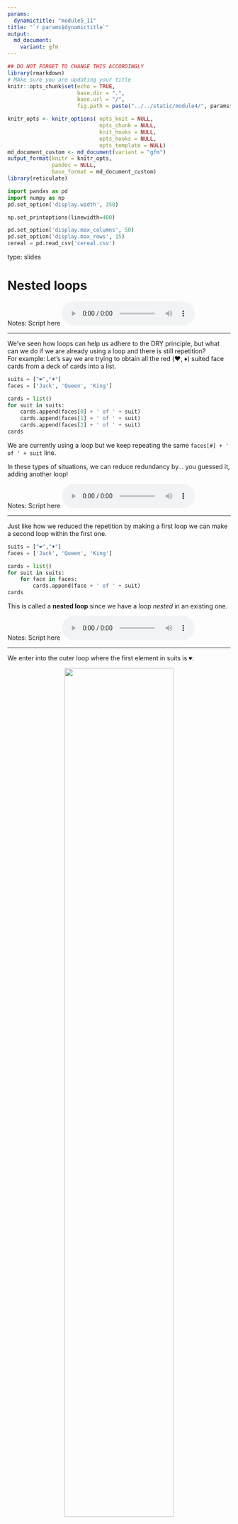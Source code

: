 ```yaml
---
params:
  dynamictitle: "module5_11"
title: "`r params$dynamictitle`"
output: 
  md_document:
    variant: gfm
---
```



```r
## DO NOT FORGET TO CHANGE THIS ACCORDINGLY 
library(rmarkdown)
# MAke sure you are updating your title 
knitr::opts_chunk$set(echo = TRUE,
                      base.dir = ".", 
                      base.url = "/",
                      fig.path = paste("../../static/module4/", params$dynamictitle,"/", sep = ""))

knitr_opts <- knitr_options( opts_knit = NULL,
                             opts_chunk = NULL,
                             knit_hooks = NULL,
                             opts_hooks = NULL,
                             opts_template = NULL)
md_document_custom <- md_document(variant = "gfm")
output_format(knitr = knitr_opts,
              pandoc = NULL,
              base_format = md_document_custom)
library(reticulate)

```


```python
import pandas as pd
import numpy as np
pd.set_option('display.width', 350)

np.set_printoptions(linewidth=400)

pd.set_option('display.max_columns', 50)
pd.set_option('display.max_rows', 15)
cereal = pd.read_csv('cereal.csv')
```

type: slides


# Nested loops

Notes: Script here
<html>
<audio controls >
  <source src="/placeholder_audio.mp3" />
</audio></html>

---

We've seen how loops can help us adhere to the DRY principle, but what can we do if we are already using a loop and there is still repetition?     
For example: Let's say we are trying to obtain all the red (♥️, ♦️) suited face cards from a deck of cards into a list.

```python
suits = ["❤︎","♦"]
faces = ['Jack', 'Queen', 'King']

cards = list()
for suit in suits:
    cards.append(faces[0] + ' of ' + suit)
    cards.append(faces[1] + ' of ' + suit)
    cards.append(faces[2] + ' of ' + suit)
cards
```

We are currently using a loop but we keep repeating the same `faces[#] + ' of ' + suit` line. 

In these types of situations, we can reduce redundancy by... you guessed it, adding another loop! 

Notes: Script here
<html>
<audio controls >
  <source src="/placeholder_audio.mp3" />
</audio></html>

---

Just like how we reduced the repetition by making a first loop we can make a second loop within the first one. 
```python
suits = ["❤︎","♦︎"]
faces = ['Jack', 'Queen', 'King']

cards = list()
for suit in suits:
    for face in faces: 
        cards.append(face + ' of ' + suit)
cards
```

This is called a **nested loop** since we have a loop *nested* in an existing one. 

Notes: Script here
<html>
<audio controls >
  <source src="/placeholder_audio.mp3" />
</audio></html>

---

We enter into the outer loop where the first element in suits is `♥️`:

<center><img src='/module5/nested1.png' width="70%"></center>

Notes: Script here
<html>
<audio controls >
  <source src="/placeholder_audio.mp3" />
</audio></html>

---


The next line indicates to enter a second loop, which iterate over the list `faces`.  The first element in this list is `Jack`:

<center><img src='/module5/nested2.png' width="70%"></center>

Notes: Script here
<html>
<audio controls >
  <source src="/placeholder_audio.mp3" />
</audio></html>

---

The next line of code creates a string containing the suit (`♥️`)  and the face (`Jack`) in the current iterations and append it to the list `cards`:


<center><img src='/module5/nested3.png' width="70%"></center>

Notes: Script here
<html>
<audio controls >
  <source src="/placeholder_audio.mp3" />
</audio></html>

---

Once we have appended this to `cards`, the inner loop moves onto the second element - `Queen` in the `faces` list.    
Notice how we are still on the first element (`♥️`) in the `suit` list.  

<center><img src='/module5/nested4.png' width="70%"></center>

Notes: Script here
<html>
<audio controls >
  <source src="/placeholder_audio.mp3" />.
</audio></html>

---


We create a string containing the suit (`♥️`) and the face (`Queen`) of this current iteration which is `Queen of ♥️`  and add it to the list `cards`:


<center><img src='/module5/nested5.png' width="70%"></center>

Notes: Script here
<html>
<audio controls >
  <source src="/placeholder_audio.mp3" />
</audio></html>

---


Since we finish all the code in the inner loop's second iteration we can move on the third element in `faces` which is `King`:

<center><img src='/module5/nested6.png' width="70%"></center>

Notes: Script here
<html>
<audio controls >
  <source src="/placeholder_audio.mp3" />
</audio></html>

---


The string `King of ♥️` is added to the `cards` list:

<center><img src='/module5/nested7.png' width="70%"></center>

Now we have finished all the elements in the inner loop, where do we go now? 

Notes: Script here
<html>
<audio controls >
  <source src="/placeholder_audio.mp3" />
</audio></html>

---

Only now, that all the elements in `faces` have been iterated over can we move on to the next iteration in the outer loop.  This consists of iteration to the next element (`♦️`)  in `suits`:

<center><img src='/module5/nested8.png' width="70%"></center>

Notes: Script here
<html>
<audio controls >
  <source src="/placeholder_audio.mp3" />
</audio></html>

---


We  restart iterating over `faces` again in the inner loop, starting with `Jack`:

<center><img src='/module5/nested9.png' width="70%"></center>

Notes: Script here
<html>
<audio controls >
  <source src="/placeholder_audio.mp3" />
</audio></html>

---

We iterate over each element in `faces` appending the strings  `'Jack of ♦'`, `'Queen of ♦'`, `'King of ♦'` at each iteration until reaching the end of `faces`:

<center><img src='/module5/nested10.png' width="70%"></center>

Notes: Script here
<html>
<audio controls >
  <source src="/placeholder_audio.mp3" />
</audio></html>

---

Since we have reached the end of both lists `suits` and `faces`, all the iterations in the inner and outer loops have finished.  We exit the loops and executes the next line of code which outputs `cards`.

<center><img src='/module5/nested11.png' width="70%"></center>

Notes: Script here
<html>
<audio controls >
  <source src="/placeholder_audio.mp3" />
</audio></html>

---


```python
cards = list()
for suit in suits:
    print(suit)
    for face in faces: 
        print(face)
        cards.append(face + ' of ' + suit)
cards
```
By looking at the output, we notice that all the heart(♥️) face cards are added to the list first.  That means the first iteration of the outer loop waits for the inner loop to finish going through all the faces before starting the next suit iteration.  Python then re-iterates over the inner loop again for the second item (♦️) in the outer loop. 

The outer loop cannot move onto its next iteration until the inner loop has reached the last item in its collection. 


Notes: Script here
<html>
<audio controls >
  <source src="/placeholder_audio.mp3" />
</audio></html>

---

Let's see exactly what is happening again in the animation below:

<center><img src='/module5/loop33.gif' width="90%"></center>


Notes: Script here
<html>
<audio controls >
  <source src="/placeholder_audio.mp3" />
</audio></html>

---

# Let’s practice what we learned!

Notes: Script here
<html>
<audio controls >
  <source src="/placeholder_audio.mp3" />

